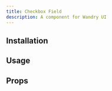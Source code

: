 ```yaml
---
title: Checkbox Field
description: A component for Wandry UI
---
```


## Installation

<CodeBlockCommand
  __pnpm__="pnpm dlx shadcn@latest add https://wandry-ui.com/r/checkbox-field.json"
  __npm__="npx shadcn@latest add https://wandry-ui.com/r/checkbox-field.json"
  __bun__="bunx --bun shadcn@latest add https://wandry-ui.com/r/checkbox-field.json"
  __yarn__="yarn dlx shadcn@latest add https://wandry-ui.com/r/checkbox-field.json"
/>

## Usage

<ComponentPreview
  name="checkbox-field-demo"
  description="A component for Wandry UI"
  align="center"
/>

## Props

<AutoTypeTable
  path="registry/wandry-ui/checkbox-field.tsx"
  name="CheckboxFieldProps"
/>
